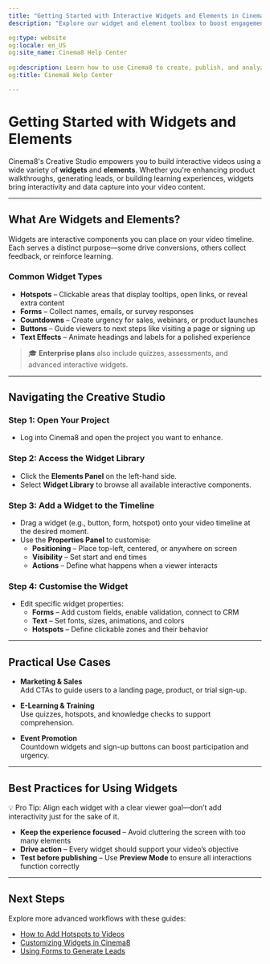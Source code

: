 ---
title: "Getting Started with Interactive Widgets and Elements in Cinema8"
description: "Explore our widget and element toolbox to boost engagement, collect leads, and build interactivity without coding. Visit Cinema8."

og:type: website
og:locale: en_US
og:site_name: Cinema8 Help Center
 
og:description: Learn how to use Cinema8 to create, publish, and analyze interactive videos.
og:title: Cinema8 Help Center

---


# Getting Started with Widgets and Elements

Cinema8's Creative Studio empowers you to build interactive videos using a wide variety of **widgets** and **elements**. Whether you're enhancing product walkthroughs, generating leads, or building learning experiences, widgets bring interactivity and data capture into your video content.

---

## What Are Widgets and Elements?

Widgets are interactive components you can place on your video timeline. Each serves a distinct purpose—some drive conversions, others collect feedback, or reinforce learning.

### Common Widget Types

- **Hotspots** – Clickable areas that display tooltips, open links, or reveal extra content
- **Forms** – Collect names, emails, or survey responses
- **Countdowns** – Create urgency for sales, webinars, or product launches
- **Buttons** – Guide viewers to next steps like visiting a page or signing up
- **Text Effects** – Animate headings and labels for a polished experience

> 🎓 **Enterprise plans** also include quizzes, assessments, and advanced interactive widgets.

---

## Navigating the Creative Studio

<Steps>

### Step 1: Open Your Project

- Log into Cinema8 and open the project you want to enhance.

### Step 2: Access the Widget Library

- Click the **Elements Panel** on the left-hand side.
- Select **Widget Library** to browse all available interactive components.

### Step 3: Add a Widget to the Timeline

- Drag a widget (e.g., button, form, hotspot) onto your video timeline at the desired moment.
- Use the **Properties Panel** to customise:
  - **Positioning** – Place top-left, centered, or anywhere on screen
  - **Visibility** – Set start and end times
  - **Actions** – Define what happens when a viewer interacts

### Step 4: Customise the Widget

- Edit specific widget properties:
  - **Forms** – Add custom fields, enable validation, connect to CRM
  - **Text** – Set fonts, sizes, animations, and colors
  - **Hotspots** – Define clickable zones and their behavior

</Steps>

---

## Practical Use Cases

- **Marketing & Sales**  
  Add CTAs to guide users to a landing page, product, or trial sign-up.

- **E-Learning & Training**  
  Use quizzes, hotspots, and knowledge checks to support comprehension.

- **Event Promotion**  
  Countdown widgets and sign-up buttons can boost participation and urgency.

---

## Best Practices for Using Widgets

<Callout type="info">
💡 Pro Tip: Align each widget with a clear viewer goal—don’t add interactivity just for the sake of it.
</Callout>

- **Keep the experience focused** – Avoid cluttering the screen with too many elements
- **Drive action** – Every widget should support your video’s objective
- **Test before publishing** – Use **Preview Mode** to ensure all interactions function correctly

---

## Next Steps

Explore more advanced workflows with these guides:

- [How to Add Hotspots to Videos](#)
- [Customizing Widgets in Cinema8](#)
- [Using Forms to Generate Leads](#)
